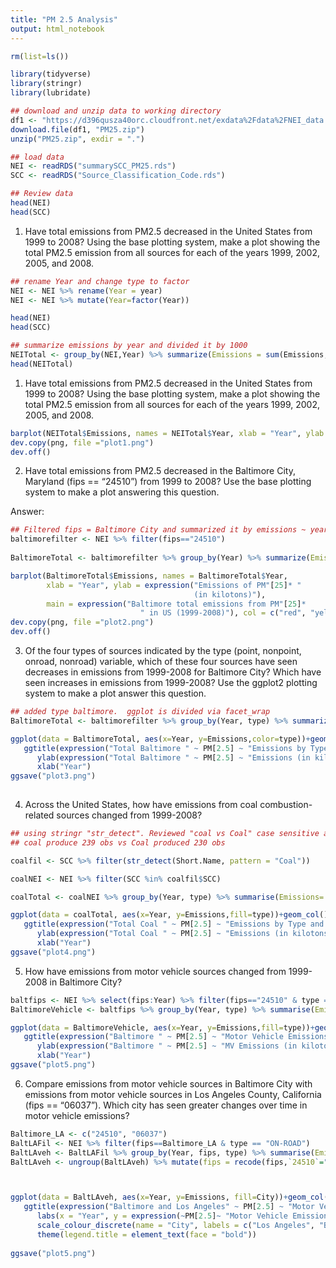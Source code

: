```yaml
---
title: "PM 2.5 Analysis"
output: html_notebook
---
```


```r
rm(list=ls())
```


```r
library(tidyverse)
library(stringr)
library(lubridate)
```




```r
## download and unzip data to working directory
df1 <- "https://d396qusza40orc.cloudfront.net/exdata%2Fdata%2FNEI_data.zip"
download.file(df1, "PM25.zip")
unzip("PM25.zip", exdir = ".")
```
```r
## load data
NEI <- readRDS("summarySCC_PM25.rds")
SCC <- readRDS("Source_Classification_Code.rds")
```

```r
## Review data
head(NEI)
head(SCC)
```

1. Have total emissions from PM2.5 decreased in the United States from 1999 to 2008? Using the base plotting system, make a plot showing the total PM2.5 emission from all sources for each of the years 1999, 2002, 2005, and 2008.

```r
## rename Year and change type to factor
NEI <- NEI %>% rename(Year = year)
NEI <- NEI %>% mutate(Year=factor(Year))


```


```r
head(NEI)
head(SCC)
```
```r
## summarize emissions by year and divided it by 1000
NEITotal <- group_by(NEI,Year) %>% summarize(Emissions = sum(Emissions, na.rm=TRUE)) %>% mutate(Emissions=Emissions/1000)
head(NEITotal)
```

1. Have total emissions from PM2.5 decreased in the United States from 1999 to 2008? Using the base plotting system, make a plot showing the total PM2.5 emission from all sources for each of the years 1999, 2002, 2005, and 2008.
```r
barplot(NEITotal$Emissions, names = NEITotal$Year, xlab = "Year", ylab = expression("Emissions of PM"[25]* " (in kilotons)"), main = expression("Total emissions from PM"[25]* " in US (1999-2008)"), col = c("red", "yellow", "blue", "green"))
dev.copy(png, file ="plot1.png")
dev.off()
```
2. Have total emissions from PM2.5 decreased in the Baltimore City, Maryland (fips == “24510”) from 1999 to 2008? Use the base plotting system to make a plot answering this question.

Answer: 
```r
## Filtered fips = Baltimore City and summarized it by emissions ~ year in kilotons
baltimorefilter <- NEI %>% filter(fips=="24510")
   
BaltimoreTotal <- baltimorefilter %>% group_by(Year) %>% summarize(Emissions=sum(Emissions, na.rm = TRUE)/1000)

barplot(BaltimoreTotal$Emissions, names = BaltimoreTotal$Year, 
        xlab = "Year", ylab = expression("Emissions of PM"[25]* " 
                                         (in kilotons)"), 
        main = expression("Baltimore total emissions from PM"[25]* 
                             " in US (1999-2008)"), col = c("red", "yellow", "blue", "green"))
dev.copy(png, file ="plot2.png")
dev.off()
```

3. Of the four types of sources indicated by the type (point, nonpoint, onroad, nonroad) variable, which of these four sources have seen decreases in emissions from 1999-2008 for Baltimore City? Which have seen increases in emissions from 1999-2008? Use the ggplot2 plotting system to make a plot answer this question.
```r
## added type baltimore.  ggplot is divided via facet_wrap
BaltimoreTotal <- baltimorefilter %>% group_by(Year, type) %>% summarize(Emissions=sum(Emissions, na.rm = TRUE)/1000)

ggplot(data = BaltimoreTotal, aes(x=Year, y=Emissions,color=type))+geom_point()+facet_wrap(vars(type))+
   ggtitle(expression("Total Baltimore " ~ PM[2.5] ~ "Emissions by Type and Year")) +
      ylab(expression("Total Baltimore " ~ PM[2.5] ~ "Emissions (in kilotons)")) +
      xlab("Year") 
ggsave("plot3.png")
   
```
4. Across the United States, how have emissions from coal combustion-related sources changed from 1999-2008?
```r
## using stringr "str_detect". Reviewed "coal vs Coal" case sensitive and picked Coal.  
## coal produce 239 obs vs Coal produced 230 obs 

coalfil <- SCC %>% filter(str_detect(Short.Name, pattern = "Coal"))

coalNEI <- NEI %>% filter(SCC %in% coalfil$SCC)

coalTotal <- coalNEI %>% group_by(Year, type) %>% summarise(Emissions= sum(Emissions, na.rm = TRUE)/1000)

ggplot(data = coalTotal, aes(x=Year, y=Emissions,fill=type))+geom_col()+facet_wrap(vars(type))+
   ggtitle(expression("Total Coal " ~ PM[2.5] ~ "Emissions by Type and Year")) +
      ylab(expression("Total Coal " ~ PM[2.5] ~ "Emissions (in kilotons)")) +
      xlab("Year") 
ggsave("plot4.png")

```
5. How have emissions from motor vehicle sources changed from 1999-2008 in Baltimore City?
```r
baltfips <- NEI %>% select(fips:Year) %>% filter(fips=="24510" & type == "ON-ROAD")
BaltimoreVehicle <- baltfips %>% group_by(Year, type) %>% summarise(Emissions= sum(Emissions, na.rm = TRUE)/1000)

ggplot(data = BaltimoreVehicle, aes(x=Year, y=Emissions,fill=type))+geom_col()+facet_wrap(vars(type))+
   ggtitle(expression("Baltimore " ~ PM[2.5] ~ "Motor Vehicle Emissions by Year")) +
      ylab(expression("Baltimore " ~ PM[2.5] ~ "MV Emissions (in kilotons)")) +
      xlab("Year") 
ggsave("plot5.png")
```
6. Compare emissions from motor vehicle sources in Baltimore City with emissions from motor vehicle sources in Los Angeles County, California (fips == “06037”). Which city has seen greater changes over time in motor vehicle emissions?
```r
Baltimore_LA <- c("24510", "06037")
BaltLAFil <- NEI %>% filter(fips==Baltimore_LA & type == "ON-ROAD")
BaltLAveh <- BaltLAFil %>% group_by(Year, fips, type) %>% summarise(Emissions= sum(Emissions, na.rm = TRUE)/1000)
BaltLAveh <- ungroup(BaltLAveh) %>% mutate(fips = recode(fips,`24510`="Baltimore City",  `06037`="Los Angeles City")) %>% rename(City=fips)



ggplot(data = BaltLAveh, aes(x=Year, y=Emissions, fill=City))+geom_col()+facet_wrap(vars(City))+
   ggtitle(expression("Baltimore and Los Angeles" ~ PM[2.5] ~ "Motor Vehicle Emissions by Year")) +
      labs(x = "Year", y = expression(~PM[2.5]~ "Motor Vehicle Emissions") ) +
      scale_colour_discrete(name = "City", labels = c("Los Angeles", "Baltimore")) +
      theme(legend.title = element_text(face = "bold"))
   
ggsave("plot5.png")
```


